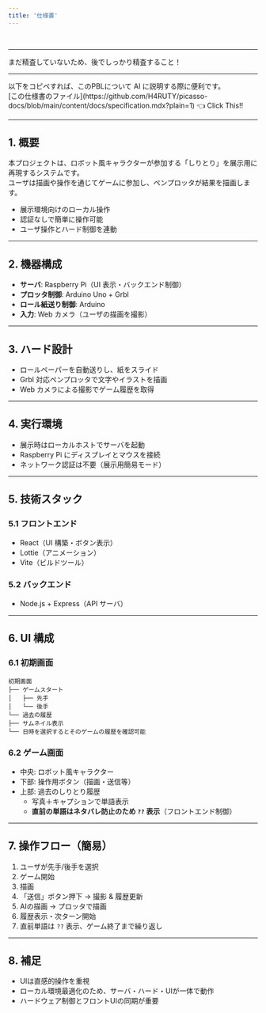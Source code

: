```yaml
---
title: '仕様書'
---
```


<br />

---

<Callout title="要更新" type="warn">
  まだ精査していないため、後でしっかり精査すること！
</Callout>

---


<Callout title="当仕様書のファイル（AI に投げる用）" type="success">
  以下をコピペすれば、このPBLについて AI に説明する際に便利です。 <br />
  [この仕様書のファイル](https://github.com/H4RUTY/picasso-docs/blob/main/content/docs/specification.mdx?plain=1)
  👈 Click This!!
</Callout>

---

## 1. 概要

本プロジェクトは、ロボット風キャラクターが参加する「しりとり」を展示用に再現するシステムです。  
ユーザは描画や操作を通じてゲームに参加し、ペンプロッタが結果を描画します。

- 展示環境向けのローカル操作
- 認証なしで簡単に操作可能
- ユーザ操作とハード制御を連動

---

## 2. 機器構成

- **サーバ**: Raspberry Pi（UI 表示・バックエンド制御）
- **プロッタ制御**: Arduino Uno + Grbl
- **ロール紙送り制御**: Arduino
- **入力**: Web カメラ（ユーザの描画を撮影）

---

## 3. ハード設計

- ロールペーパーを自動送りし、紙をスライド
- Grbl 対応ペンプロッタで文字やイラストを描画
- Web カメラによる撮影でゲーム履歴を取得

---

## 4. 実行環境

- 展示時はローカルホストでサーバを起動
- Raspberry Pi にディスプレイとマウスを接続
- ネットワーク認証は不要（展示用簡易モード）

---

## 5. 技術スタック

### 5.1 フロントエンド

- React（UI 構築・ボタン表示）
- Lottie（アニメーション）
- Vite（ビルドツール）

### 5.2 バックエンド

- Node.js + Express（API サーバ）

---

## 6. UI 構成

### 6.1 初期画面

```
初期画面
├── ゲームスタート
│   ├── 先手
│   └── 後手
└── 過去の履歴
├── サムネイル表示
└── 日時を選択するとそのゲームの履歴を確認可能
```

### 6.2 ゲーム画面

- 中央: ロボット風キャラクター
- 下部: 操作用ボタン（描画・送信等）
- 上部: 過去のしりとり履歴
  - 写真＋キャプションで単語表示
  - **直前の単語はネタバレ防止のため `??` 表示**（フロントエンド制御）

---

## 7. 操作フロー（簡易）

1. ユーザが先手/後手を選択
2. ゲーム開始
3. 描画
4. 「送信」ボタン押下 → 撮影 & 履歴更新
5. AIの描画 → プロッタで描画
6. 履歴表示・次ターン開始
7. 直前単語は `??` 表示、ゲーム終了まで繰り返し

---

## 8. 補足

- UIは直感的操作を重視
- ローカル環境最適化のため、サーバ・ハード・UIが一体で動作
- ハードウェア制御とフロントUIの同期が重要

<br />